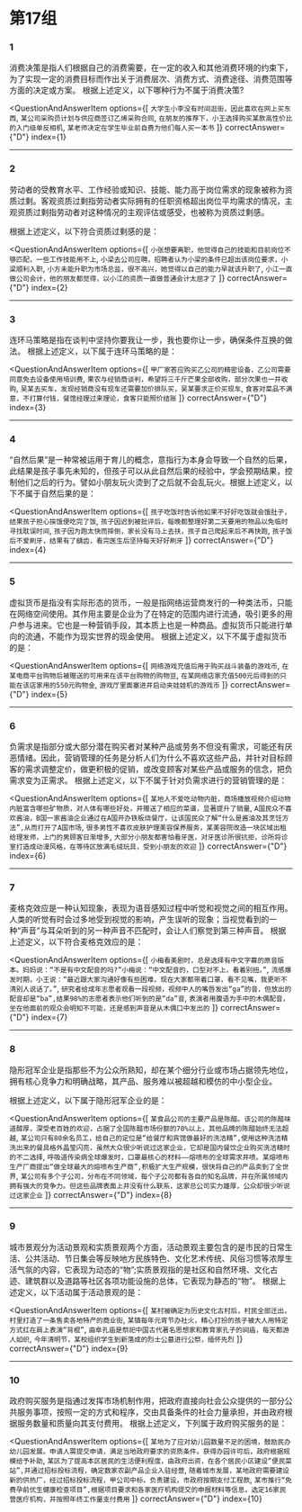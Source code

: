 
<AnswerCard/>

# 第17组

### 1
消费决策是指人们根据自己的消费需要，在一定的收入和其他消费环境的约束下，为了实现一定的消费目标而作出关于消费层次、消费方式、消费途径、消费范围等方面的决定或方案。
根据上述定义，以下哪种行为不属于消费决策?

<QuestionAndAnswerItem
    options={[
        `大学生小李没有时间逛街，因此喜欢在网上买东西`,
        `某公司采购员计划与供应商签订乙烯采购合同`,
        `在朋友的推荐下，小王选择购买某款高性价比的入门级单反相机`,
        `某老师决定在学生毕业前自费为他们每人买一本书`
    ]}
    correctAnswer={"D"}
    index={1}
>

</QuestionAndAnswerItem>

------

### 2
劳动者的受教育水平、工作经验或知识、技能、能力高于岗位需求的现象被称为资质过剩。客观资质过剩指劳动者实际拥有的任职资格超出岗位平均需求的情况，主观资质过剩指劳动者对这种情况的主观评估或感受，也被称为资质过剩感。

根据上述定义，以下符合资质过剩感的是：

<QuestionAndAnswerItem
    options={[
        `小张想要离职，他觉得自己的技能和目前岗位不够匹配，一些工作技能用不上`,
        `小梁去公司应聘，招聘者认为小梁的条件已超出该岗位要求，小梁顺利入职`,
        `小方未能升职为市场总监，很不高兴，她觉得以自己的能力早就该升职了`,
        `小江一直做公司会计，他的朋友都觉得，以小江的资质一直做普通会计太屈才了`
    ]}
    correctAnswer={"D"}
    index={2}
>

</QuestionAndAnswerItem>

------

### 3
连环马策略是指在谈判中坚持你要我让一步，我也要你让一步，确保条件互换的做法。
根据上述定义，以下属于连环马策略的是：

<QuestionAndAnswerItem
    options={[
        `甲厂家答应购买乙公司的精密设备，乙公司需要同意免去设备使用培训费`,
        `果农与经销商谈判，希望将三千斤芒果全部收购，部分次果也一并收购`,
        `吴某去买车，发现经销商没有现车还需要加价排队买，吴某要求正价买现车`,
        `食客对菜品不满意，不打算付钱，餐馆经理过来理论，食客只能照价结账`
    ]}
    correctAnswer={"D"}
    index={3}
>

</QuestionAndAnswerItem>

------

### 4
“自然后果”是一种常被运用于育儿的概念，意指行为本身会导致一个自然的后果，此结果是孩子事先未知的，但孩子可以从此自然后果的经验中，学会预期结果，控制他们之后的行为。譬如小朋友玩火烫到了之后就不会乱玩火。根据上述定义，以下不属于自然后果的是：

<QuestionAndAnswerItem
    options={[
        `孩子吃饭时告诉他如果不好好吃饭就会饿肚子，结果孩子担心挨饿便吃完了饭`,
        `孩子因迟到被批评后，每晚都整理好第二天要用的物品以免临时寻找耽误时间`,
        `孩子因为跑太快而摔倒，家长没有马上去扶，孩子自己爬起来后不再快跑`,
        `孩子饭后不爱刷牙，结果有了龋齿，看完医生后坚持每天好好刷牙`
    ]}
    correctAnswer={"D"}
    index={4}
>

</QuestionAndAnswerItem>

------

### 5
虚拟货币是指没有实际形态的货币，一般是指网络运营商发行的一种类法币，只能在网络空间使用。其作用主要是企业为了在特定的范围内进行流通，吸引更多的用户参与进来。它也是一种营销手段，其本质上也是一种商品。虚拟货币只能进行单向的流通，不能作为现实世界的现金使用。
根据上述定义，以下不属于虚拟货币的是：

<QuestionAndAnswerItem
    options={[
        `网络游戏充值后用于购买战斗装备的游戏币`,
        `在某电商平台购物后被赠送的可用来在该平台购物的购物豆`,
        `在某网络店家充值500元后得到的只能在该店家用的550元购物金`,
        `游戏厅里面塞进并启动夹娃娃机的游戏币`
    ]}
    correctAnswer={"D"}
    index={5}
>

</QuestionAndAnswerItem>

------

### 6
负需求是指部分或大部分潜在购买者对某种产品或劳务不但没有需求，可能还有厌恶情绪。因此，营销管理的任务是分析人们为什么不喜欢这些产品，并针对目标顾客的需求调整定价，做更积极的促销，或改变顾客对某些产品或服务的信念，把负需求变为正需求。
根据上述定义，以下不属于针对负需求进行的营销管理的是：

<QuestionAndAnswerItem
    options={[
        `某地人不爱吃动物内脏，商场播放视频介绍动物内脏富含哪些矿物质，对人体有哪些好处，并赠送了相应的菜谱，显著提升了销量`,
        `A国民众不喜欢酱油，B国一家酱油企业通过在A国开办铁板烧餐厅，让该国民众了解“什么是酱油及其烹饪方法”,从而打开了A国市场`,
        `很多男性不喜欢皮肤护理美容保养服务，某美容院改造一块区域出租给理发师，上门的男顾客日渐增多`,
        `大部分小朋友都害怕看牙医，对牙医诊所很抗拒，诊所将诊室打造成动漫风格，在等待区放满毛绒玩具，受到小朋友的欢迎`
    ]}
    correctAnswer={"D"}
    index={6}
>

</QuestionAndAnswerItem>

------

### 7
麦格克效应是一种认知现象，表现为语音感知过程中听觉和视觉之间的相互作用。人类的听觉有时会过多地受到视觉的影响，产生误听的现象；当视觉看到的一种“声音”与耳朵听到的另一种声音不匹配时，会让人们察觉到第三种声音。
根据上述定义，以下符合麦格克效应的是：

<QuestionAndAnswerItem
    options={[
        `小梅看美剧时，总是选择有中文字幕的原音版本。妈妈说：“不是有中文配音的吗?”小梅说：“中文配音的，口型对不上，看着别扭。”`,
        `流感爆发时期，小王说：“最近跟大家沟通好像有些困难，现在大家都带着口罩，看不见嘴，我更听不清别人说话了。”`,
        `研究者给成年志愿者观看一段视频，视频中人的嘴唇发出“ga”的音，但放出的配音却是“ba”,结果98%的志愿者表示他们听到的是“da”音`,
        `表演者用腹语为手中的木偶配音，坐在他面前的观众会明知不可能，还是感到声音是从木偶口中发出的`
    ]}
    correctAnswer={"D"}
    index={7}
>

</QuestionAndAnswerItem>

------

### 8
隐形冠军企业是指那些不为公众所熟知，却在某个细分行业或市场占据领先地位，拥有核心竞争力和明确战略，其产品、服务难以被超越和模仿的中小型企业。

根据上述定义，以下属于隐形冠军企业的是：

<QuestionAndAnswerItem
    options={[
        `某食品公司的主要产品是陈醋。该公司的陈醋味道醇厚，深受老百姓的欢迎，占据了全国陈醋市场份额的70%以上，其他品牌的陈醋始终无法超越`,
        `某公司只有80余名员工，给自己的定位是“给餐厅和宾馆做最好的洗洁精”,使用这种洗洁精洗出来的餐具格外晶莹闪亮，虽然大众很少听说过这家企业，它却是国内餐饮企业购买洗洁精时的不二选择`,
        `呼吸道传染病全球爆发时，口罩最核心的材料——熔喷布的全球需求井喷。某熔喷布生产厂商提出“做全球最大的熔喷布生产商”,积极扩大生产规模，很快将自己的产品卖到了全世界`,
        `某公司有多个子公司，分布在不同领域，每个子公司都有各自的知名品牌，并在所属领域内拥有强大的竞争力。但这些品牌表面上并没有什么联系，这家总公司实力雄厚，公众却很少听说过这家企业`
    ]}
    correctAnswer={"D"}
    index={8}
>

</QuestionAndAnswerItem>

------

### 9
城市景观分为活动景观和实质景观两个方面，活动景观主要包含的是市民的日常生活、公共活动、节日集会等反映地方民族特色、文化艺术传统、风俗习惯等浓厚生活气氛的内容，它表现为动态的“物”;实质景观指的是社区和自然环境、文化古迹、建筑群以及道路等社区各项功能设施的总体，它表现为静态的“物”。
根据上述定义，以下活动属于活动景观的是：

<QuestionAndAnswerItem
    options={[
        `某村被确定为历史文化古村后，村民全部迁出，村里打造了一条售卖各地特产的商业街`,
        `某镇每年元宵节办社火，精心打扮的孩子被大人用特定方式扛在肩上表演“背棍”`,
        `曲阜孔庙是祭祀中国古代著名思想家和教育家孔子的祠庙，每天都游人如织`,
        `今年清明节，某校组织学生到新落成的烈士公墓进行公祭，缅怀先烈`
    ]}
    correctAnswer={"D"}
    index={9}
>

</QuestionAndAnswerItem>

------

### 10
政府购买服务是指通过发挥市场机制作用，把政府直接向社会公众提供的一部分公共服务事项，按照一定的方式和程序，交由具备条件的社会力量承担，并由政府根据服务数量和质量向其支付费用。
根据上述定义，下列属于政府购买服务的是：

<QuestionAndAnswerItem
    options={[
        `某地为了应对幼儿园数量不足的困境，鼓励民办幼儿园发展。申请人需提交申请，满足当地政府要求的资质条件。获得办园许可后，政府根据规模给予补助`,
        `某区为了提高本区居民的生活便利程度，由政府出资，在各个居民小区建设“便民菜站”,并通过招标投标流程，确定数家农副产品企业入驻经营`,
        `随着城市发展，某地政府需要建设新的供热厂，经过招标投标流程，甲公司中标，负责建设，市政府按期支付工程款`,
        `某市推行“免费孕前优生健康检查项目”,根据项目要求和各家医疗机构提交的申报材料等信息，选定16家民营医疗机构，并按照年终工作量支付费用`
    ]}
    correctAnswer={"D"}
    index={10}
>

</QuestionAndAnswerItem>
